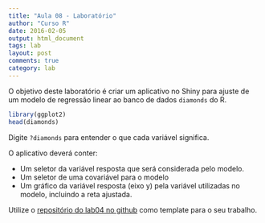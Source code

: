 ```yaml
---
title: "Aula 08 - Laboratório"
author: "Curso R"
date: 2016-02-05
output: html_document
tags: lab
layout: post
comments: true
category: lab
---
```


O objetivo deste laboratório é criar um aplicativo no Shiny para ajuste de um 
modelo de regressão linear ao banco de dados `diamonds` do R.

```r
library(ggplot2)
head(diamonds)
```

Digite `?diamonds` para entender o que cada variável significa.

O aplicativo deverá conter:

* Um seletor da variável resposta que será considerada pelo modelo.
* Um seletor de uma covariável para o modelo
* Um gráfico da variável resposta (eixo y) pela variável utilizadas no modelo,
incluindo a reta ajustada.

Utilize o [repositório do lab04 no github](https://github.com/curso-r/lab04) como template para o seu trabalho. 
